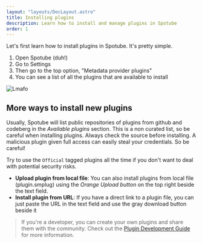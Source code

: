 ```yaml
---
layout: "layouts/DocLayout.astro"
title: Installing plugins
description: Learn how to install and manage plugins in Spotube
order: 1
---
```


Let's first learn how to install plugins in Spotube. It's pretty simple.

1. Open Spotube (duh!)
1. Go to Settings
1. Then go to the top option, "Metadata provider plugins"
1. You can see a list of all the plugins that are available to install

![Lmafo](/docs/getting-started/installing-plugins/navigate.webp)

## More ways to install new plugins

Usually, Spotube will list public repositories of plugins from github and codeberg in the _Available plugins_ section.
This is a non curated list, so be careful when installing plugins. Always check the source before installing.
A malicious plugin given full access can easily steal your credentials. So be careful!

Try to use the `Official` tagged plugins all the time if you don't want to deal with potential security risks.

- **Upload plugin from local file**: You can also install plugins from local file (plugin.smplug) using the _Orange Upload button_ on the top right beside the text field.
- **Install plugin from URL**: If you have a direct link to a plugin file, you can just paste the URL in the text field and use the gray download button beside it

> If you're a developer, you can create your own plugins and share them with the community. Check out the [Plugin Development Guide](/docs/developing-plugins) for more information.
